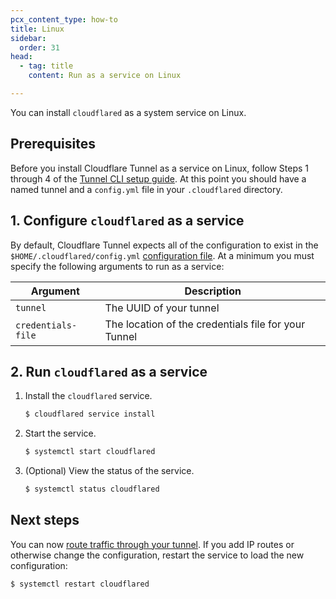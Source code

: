 ```yaml
---
pcx_content_type: how-to
title: Linux
sidebar:
  order: 31
head:
  - tag: title
    content: Run as a service on Linux

---
```


You can install `cloudflared` as a system service on Linux.

## Prerequisites

Before you install Cloudflare Tunnel as a service on Linux, follow Steps 1 through 4 of the [Tunnel CLI setup guide](/cloudflare-one/connections/connect-networks/get-started/create-local-tunnel/). At this point you should have a named tunnel and a `config.yml` file in your `.cloudflared` directory.

## 1. Configure `cloudflared` as a service

By default, Cloudflare Tunnel expects all of the configuration to exist in the `$HOME/.cloudflared/config.yml` [configuration file](/cloudflare-one/connections/connect-networks/configure-tunnels/local-management/configuration-file/). At a minimum you must specify the following arguments to run as a service:

| Argument           | Description                                          |
| ------------------ | ---------------------------------------------------- |
| `tunnel`           | The UUID of your tunnel                              |
| `credentials-file` | The location of the credentials file for your Tunnel |

## 2. Run `cloudflared` as a service

1. Install the `cloudflared` service.

   ```sh
   $ cloudflared service install
   ```

2. Start the service.

   ```sh
   $ systemctl start cloudflared
   ```

3. (Optional) View the status of the service.

   ```sh
   $ systemctl status cloudflared
   ```

## Next steps

You can now [route traffic through your tunnel](/cloudflare-one/connections/connect-networks/get-started/create-local-tunnel/#5-start-routing-traffic). If you add IP routes or otherwise change the configuration, restart the service to load the new configuration:

```sh
$ systemctl restart cloudflared
```
